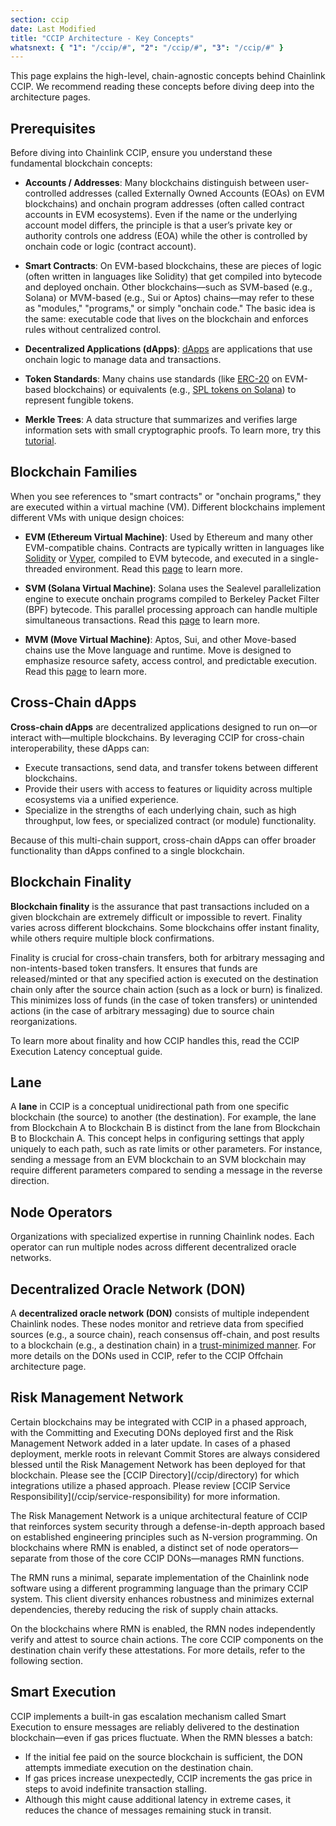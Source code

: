 ```yaml
---
section: ccip
date: Last Modified
title: "CCIP Architecture - Key Concepts"
whatsnext: { "1": "/ccip/#", "2": "/ccip/#", "3": "/ccip/#" }
---
```



This page explains the high-level, chain-agnostic concepts behind Chainlink CCIP. We recommend reading these concepts before diving deep into the architecture pages.

## Prerequisites

Before diving into Chainlink CCIP, ensure you understand these fundamental blockchain concepts:

- **Accounts / Addresses**: Many blockchains distinguish between user-controlled addresses (called Externally Owned Accounts (EOAs) on EVM blockchains) and onchain program addresses (often called contract accounts in EVM ecosystems). Even if the name or the underlying account model differs, the principle is that a user’s private key or authority controls one address (EOA) while the other is controlled by onchain code or logic (contract account).

- **Smart Contracts**: On EVM-based blockchains, these are pieces of logic (often written in languages like Solidity) that get compiled into bytecode and deployed onchain. Other blockchains—such as SVM-based (e.g., Solana) or MVM-based (e.g., Sui or Aptos) chains—may refer to these as "modules," "programs," or simply "onchain code." The basic idea is the same: executable code that lives on the blockchain and enforces rules without centralized control.

- **Decentralized Applications (dApps)**: [dApps](https://ethereum.org/en/developers/docs/dapps/) are applications that use onchain logic to manage data and transactions.

- **Token Standards**: Many chains use standards (like [ERC-20](https://ethereum.org/en/developers/docs/standards/tokens/erc-20/) on EVM-based blockchains) or equivalents (e.g., [SPL tokens on Solana](https://spl.solana.com/token)) to represent fungible tokens.

- **Merkle Trees**: A data structure that summarizes and verifies large information sets with small cryptographic proofs. To learn more, try this [tutorial](https://ethereum.org/en/developers/tutorials/merkle-proofs-for-offline-data-integrity/).

## Blockchain Families

When you see references to "smart contracts" or "onchain programs," they are executed within a virtual machine (VM). Different blockchains implement different VMs with unique design choices:

- **EVM (Ethereum Virtual Machine)**: Used by Ethereum and many other EVM-compatible chains. Contracts are typically written in languages like [Solidity](https://docs.soliditylang.org/) or [Vyper](https://vyper.readthedocs.io/), compiled to EVM bytecode, and executed in a single-threaded environment. Read this [page](https://ethereum.org/en/developers/docs/evm/) to learn more.

- **SVM (Solana Virtual Machine)**: Solana uses the Sealevel parallelization engine to execute onchain programs compiled to Berkeley Packet Filter (BPF) bytecode. This parallel processing approach can handle multiple simultaneous transactions. Read this [page](https://solana.com/news/sealevel---parallel-processing-thousands-of-smart-contracts) to learn more.

- **MVM (Move Virtual Machine)**: Aptos, Sui, and other Move-based chains use the Move language and runtime. Move is designed to emphasize resource safety, access control, and predictable execution. Read this [page](https://aptos.dev/en/network/blockchain/move) to learn more.

## Cross-Chain dApps

**Cross-chain dApps** are decentralized applications designed to run on—or interact with—multiple blockchains. By leveraging CCIP for cross-chain interoperability, these dApps can:

- Execute transactions, send data, and transfer tokens between different blockchains.
- Provide their users with access to features or liquidity across multiple ecosystems via a unified experience.
- Specialize in the strengths of each underlying chain, such as high throughput, low fees, or specialized contract (or module) functionality.

Because of this multi-chain support, cross-chain dApps can offer broader functionality than dApps confined to a single blockchain.

## Blockchain Finality

**Blockchain finality** is the assurance that past transactions included on a given blockchain are extremely difficult or impossible to revert. Finality varies across different blockchains. Some blockchains offer instant finality, while others require multiple block confirmations.

Finality is crucial for cross-chain transfers, both for arbitrary messaging and non-intents-based token transfers. It ensures that funds are released/minted or that any specified action is executed on the destination chain only after the source chain action (such as a lock or burn) is finalized. This minimizes loss of funds (in the case of token transfers) or unintended actions (in the case of arbitrary messaging) due to source chain reorganizations.

To learn more about finality and how CCIP handles this, read the CCIP Execution Latency conceptual guide.

## Lane

A **lane** in CCIP is a conceptual unidirectional path from one specific blockchain (the source) to another (the destination). For example, the lane from Blockchain A to Blockchain B is distinct from the lane from Blockchain B to Blockchain A. This concept helps in configuring settings that apply uniquely to each path, such as rate limits or other parameters. For instance, sending a message from an EVM blockchain to an SVM blockchain may require different parameters compared to sending a message in the reverse direction.

## Node Operators

Organizations with specialized expertise in running Chainlink nodes. Each operator can run multiple nodes across different decentralized oracle networks.

## Decentralized Oracle Network (DON)

A **decentralized oracle network (DON)** consists of multiple independent Chainlink nodes. These nodes monitor and retrieve data from specified sources (e.g., a source chain), reach consensus off-chain, and post results to a blockchain (e.g., a destination chain) in a [trust-minimized manner](https://blog.chain.link/what-is-trust-minimization/). For more details on the DONs used in CCIP, refer to the CCIP Offchain architecture page.

## Risk Management Network

<Aside type="caution" title="Phased Deployments">
  Certain blockchains may be integrated with CCIP in a phased approach, with the Committing and Executing DONs deployed
  first and the Risk Management Network added in a later update. In cases of a phased deployment, merkle roots in
  relevant Commit Stores are always considered blessed until the Risk Management Network has been deployed for that
  blockchain. Please see the [CCIP Directory](/ccip/directory) for which integrations utilize a phased approach. Please
  review [CCIP Service Responsibility](/ccip/service-responsibility) for more information.
</Aside>

The Risk Management Network is a unique architectural feature of CCIP that reinforces system security through a defense-in-depth approach based on established engineering principles such as N-version programming. On blockchains where RMN is enabled, a distinct set of node operators—separate from those of the core CCIP DONs—manages RMN functions.

The RMN runs a minimal, separate implementation of the Chainlink node software using a different programming language than the primary CCIP system. This client diversity enhances robustness and minimizes external dependencies, thereby reducing the risk of supply chain attacks.

On the blockchains where RMN is enabled, the RMN nodes independently verify and attest to source chain actions. The core CCIP components on the destination chain verify these attestations. For more details, refer to the following section.

## Smart Execution

CCIP implements a built-in gas escalation mechanism called Smart Execution to ensure messages are reliably delivered to the destination blockchain—even if gas prices fluctuate. When the RMN blesses a batch:

- If the initial fee paid on the source blockchain is sufficient, the DON attempts immediate execution on the destination chain.
- If gas prices increase unexpectedly, CCIP increments the gas price in steps to avoid indefinite transaction stalling.
- Although this might cause additional latency in extreme cases, it reduces the chance of messages remaining stuck in transit.
